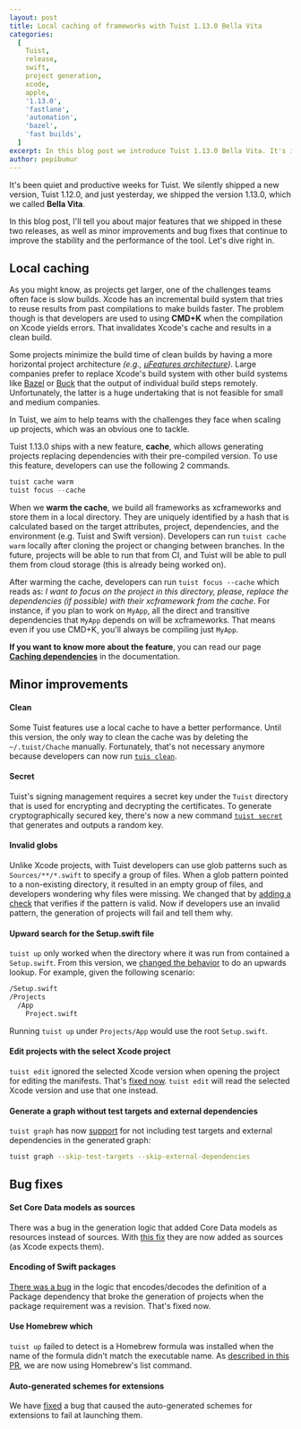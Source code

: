 ```yaml
---
layout: post
title: Local caching of frameworks with Tuist 1.13.0 Bella Vita
categories:
  [
    Tuist,
    release,
    swift,
    project generation,
    xcode,
    apple,
    '1.13.0',
    'fastlane',
    'automation',
    'bazel',
    'fast builds',
  ]
excerpt: In this blog post we introduce Tuist 1.13.0 Bella Vita. It's is a huge leap forward for Tuist because it introduces a new feature, local cache, to help teams speed up their buidls. This version also ships with significant improvements and some bug fixes.
author: pepibumur
---
```


It's been quiet and productive weeks for Tuist.
We silently shipped a new version, Tuist 1.12.0,
and just yesterday,
we shipped the version 1.13.0,
which we called **Bella Vita**.

In this blog post,
I'll tell you about major features that we shipped in these two releases,
as well as minor improvements and bug fixes that continue to improve the stability and the performance of the tool.
Let's dive right in.

## Local caching

As you might know,
as projects get larger, one of the challenges teams often face is slow builds.
Xcode has an incremental build system that tries to reuse results from past compilations to make builds faster.
The problem though is that developers are used to using **CMD+K** when the compilation on Xcode yields errors.
That invalidates Xcode's cache and results in a clean build.

Some projects minimize the build time of clean builds by having a more horizontal project architecture _(e.g., [µFeatures architecture](/docs/architectures/microfeatures/))_. Large companies prefer to replace Xcode's build system with other build systems like [Bazel](https://bazel.build) or [Buck](https://buck.build/) that the output of individual build steps remotely. Unfortunately, the latter is a huge undertaking that is not feasible for small and medium companies.

In Tuist, we aim to help teams with the challenges they face when scaling up projects, which was an obvious one to tackle.

Tuist 1.13.0 ships with a new feature, **cache**, which allows generating projects replacing dependencies with their pre-compiled version. To use this feature, developers can use the following 2 commands.

```swift
tuist cache warm
tuist focus --cache
```

When we **warm the cache**, we build all frameworks as xcframeworks and store them in a local directory. They are uniquely identified by a hash that is calculated based on the target attributes, project, dependencies, and the environment (e.g. Tuist and Swift version). Developers can run `tuist cache warm` locally after cloning the project or changing between branches. In the future, projects will be able to run that from CI, and Tuist will be able to pull them from cloud storage (this is already being worked on).

After warming the cache, developers can run `tuist focus --cache` which reads as: _I want to focus on the project in this directory, please, replace the dependencies (if possible) with their xcframework from the cache_. For instance, if you plan to work on `MyApp`, all the direct and transitive dependencies that `MyApp` depends on will be xcframeworks. That means even if you use CMD+K, you'll always be compiling just `MyApp`.

**If you want to know more about the feature**, you can read our page [**Caching dependencies**](/docs/usage/caching/) in the documentation.

<Message
  info
  title="Your feedback is important"
  description="The biggest challenge for this feature is to be able to handle all project scenarios gracefully. For that reason, any feedback you can provide from your projects is precious. It's possible that the first time you try to warm the cache, it fails to compile xcframeworks. If that's the case, we'd love to know why and help you get it working."
/>

## Minor improvements

#### Clean

Some Tuist features use a local cache to have a better performance. Until this version, the only way to clean the cache was by deleting the `~/.tuist/Chache` manually. Fortunately, that's not necessary anymore because developers can now run [`tuis clean`](https://github.com/tuist/tuist/pull/1516).

#### Secret

Tuist's signing management requires a secret key under the `Tuist` directory that is used for encrypting and decrypting the certificates. To generate cryptographically secured key, there's now a new command [`tuist secret`](https://github.com/tuist/tuist/pull/1471) that generates and outputs a random key.

#### Invalid globs

Unlike Xcode projects, with Tuist developers can use glob patterns such as `Sources/**/*.swift` to specify a group of files.
When a glob pattern pointed to a non-existing directory, it resulted in an empty group of files, and developers wondering why files were missing.
We changed that by [adding a check](https://github.com/tuist/tuist/pull/1523) that verifies if the pattern is valid. Now if developers use an invalid pattern, the generation of projects will fail and tell them why.

#### Upward search for the Setup.swift file

`tuist up` only worked when the directory where it was run from contained a `Setup.swift`.
From this version, we [changed the behavior](https://github.com/tuist/tuist/pull/1513) to do an upwards lookup. For example, given the following scenario:

```bash
/Setup.swift
/Projects
  /App
    Project.swift
```

Running `tuist up` under `Projects/App` would use the root `Setup.swift`.

#### Edit projects with the select Xcode project

`tuist edit` ignored the selected Xcode version when opening the project for editing the manifests. That's [fixed now](https://github.com/tuist/tuist/pull/1511). `tuist edit` will read the selected Xcode version and use that one instead.

#### Generate a graph without test targets and external dependencies

`tuist graph` has now [support](https://github.com/tuist/tuist/pull/1540) for not including test targets and external dependencies in the generated graph:

```bash
tuist graph --skip-test-targets --skip-external-dependencies
```

## Bug fixes

#### Set Core Data models as sources

There was a bug in the generation logic that added Core Data models as resources instead of sources. With [this fix](https://github.com/tuist/tuist/pull/1542) they are now added as sources (as Xcode expects them).

#### Encoding of Swift packages

[There was a bug](https://github.com/tuist/tuist/pull/1558) in the logic that encodes/decodes the definition of a Package dependency that broke the generation of projects when the package requirement was a revision. That's fixed now.

#### Use Homebrew which

`tuist up` failed to detect is a Homebrew formula was installed when the name of the formula didn't match the executable name. As [described in this PR](https://github.com/tuist/tuist/pull/1544), we are now using Homebrew's list command.

#### Auto-generated schemes for extensions

We have [fixed](https://github.com/tuist/tuist/pull/1545) a bug that caused the auto-generated schemes for extensions to fail at launching them.
